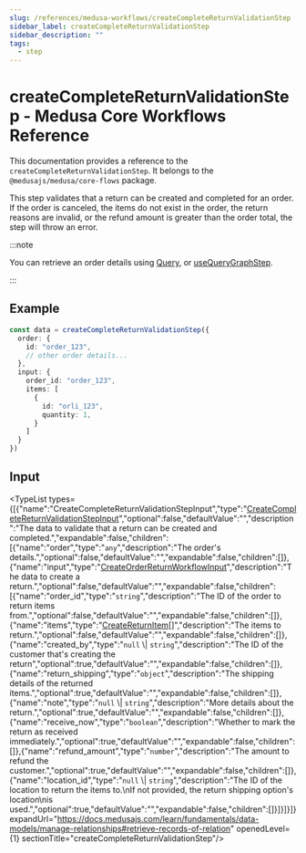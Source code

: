 ```yaml
---
slug: /references/medusa-workflows/createCompleteReturnValidationStep
sidebar_label: createCompleteReturnValidationStep
sidebar_description: ""
tags:
  - step
---
```



# createCompleteReturnValidationStep - Medusa Core Workflows Reference

This documentation provides a reference to the `createCompleteReturnValidationStep`. It belongs to the `@medusajs/medusa/core-flows` package.

This step validates that a return can be created and completed for an order.
If the order is canceled, the items do not exist in the order,
the return reasons are invalid, or the refund amount is greater than the order total,
the step will throw an error.

:::note

You can retrieve an order details using [Query](https://docs.medusajs.com/learn/fundamentals/module-links/query),
or [useQueryGraphStep](https://docs.medusajs.com/resources/references/medusa-workflows/steps/useQueryGraphStep).

:::

## Example

```ts
const data = createCompleteReturnValidationStep({
  order: {
    id: "order_123",
    // other order details...
  },
  input: {
    order_id: "order_123",
    items: [
      {
        id: "orli_123",
        quantity: 1,
      }
    ]
  }
})
```

## Input

<TypeList types={[{"name":"CreateCompleteReturnValidationStepInput","type":"[CreateCompleteReturnValidationStepInput](../../../../types/core_flows.CreateCompleteReturnValidationStepInput/page.mdx)","optional":false,"defaultValue":"","description":"The data to validate that a return can be created and completed.","expandable":false,"children":[{"name":"order","type":"`any`","description":"The order's details.","optional":false,"defaultValue":"","expandable":false,"children":[]},{"name":"input","type":"[CreateOrderReturnWorkflowInput](../../../../../types/WorkflowTypes/OrderWorkflow/interfaces/types.WorkflowTypes.OrderWorkflow.CreateOrderReturnWorkflowInput/page.mdx)","description":"The data to create a return.","optional":false,"defaultValue":"","expandable":false,"children":[{"name":"order_id","type":"`string`","description":"The ID of the order to return items from.","optional":false,"defaultValue":"","expandable":false,"children":[]},{"name":"items","type":"[CreateReturnItem](../../../../../types/WorkflowTypes/OrderWorkflow/interfaces/types.WorkflowTypes.OrderWorkflow.CreateReturnItem/page.mdx)[]","description":"The items to return.","optional":false,"defaultValue":"","expandable":false,"children":[]},{"name":"created_by","type":"`null` \\| `string`","description":"The ID of the customer that's creating the return","optional":true,"defaultValue":"","expandable":false,"children":[]},{"name":"return_shipping","type":"`object`","description":"The shipping details of the returned items.","optional":true,"defaultValue":"","expandable":false,"children":[]},{"name":"note","type":"`null` \\| `string`","description":"More details about the return.","optional":true,"defaultValue":"","expandable":false,"children":[]},{"name":"receive_now","type":"`boolean`","description":"Whether to mark the return as received immediately.","optional":true,"defaultValue":"","expandable":false,"children":[]},{"name":"refund_amount","type":"`number`","description":"The amount to refund the customer.","optional":true,"defaultValue":"","expandable":false,"children":[]},{"name":"location_id","type":"`null` \\| `string`","description":"The ID of the location to return the items to.\nIf not provided, the return shipping option's location\nis used.","optional":true,"defaultValue":"","expandable":false,"children":[]}]}]}]} expandUrl="https://docs.medusajs.com/learn/fundamentals/data-models/manage-relationships#retrieve-records-of-relation" openedLevel={1} sectionTitle="createCompleteReturnValidationStep"/>
